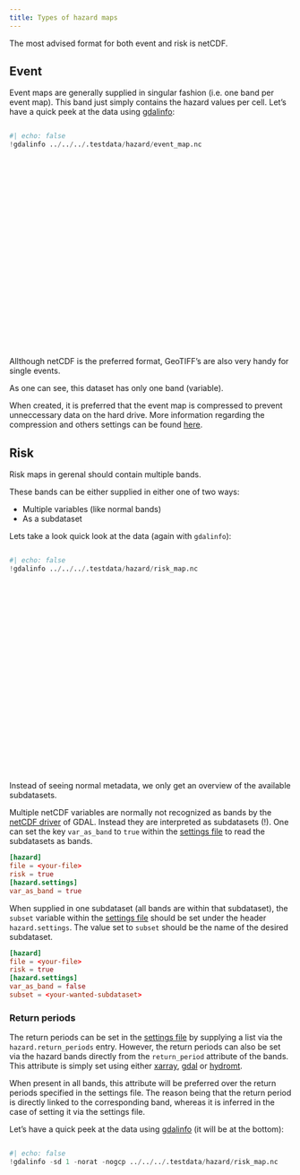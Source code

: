 ```yaml
---
title: Types of hazard maps
---
```

::: {.callout-tip}
The most advised format for both event and risk is netCDF.
:::

## Event
Event maps are generally supplied in singular fashion (i.e. one band per event map).
This band just simply contains the hazard values per cell. Let's have a quick peek at the data using [gdalinfo](https://gdal.org/programs/gdalinfo.html):

:::: {.columns}
::: {style="height: 400px; overflow: auto;"}
```python
#| echo: false
!gdalinfo ../../../.testdata/hazard/event_map.nc
```
:::
::::
::: {.callout-note}
Allthough netCDF is the preferred format, GeoTIFF's are also very handy for single events.
:::

As one can see, this dataset has only one band (variable).

When created, it is preferred that the event map is compressed to prevent unneccessary data on the hard drive.
More information regarding the compression and others settings can be found [here](https://gdal.org/drivers/raster/netcdf.html#creation-options).

## Risk
Risk maps in gerenal should contain multiple bands.

These bands can be either supplied in either one of two ways:

- Multiple variables (like normal bands)
- As a subdataset

Lets take a look quick look at the data (again with `gdalinfo`):

:::: {.columns}
::: {style="height: 400px; overflow: auto;"}
```python
#| echo: false
!gdalinfo ../../../.testdata/hazard/risk_map.nc
```
:::
::::
::: {.callout-note}
Instead of seeing normal metadata, we only get an overview of the available subdatasets.
:::

Multiple netCDF variables are normally not recognized as bands by the [netCDF driver](https://gdal.org/drivers/raster/netcdf.html) of GDAL.
Instead they are interpreted as subdatasets (!). One can set the key `var_as_band` to `true` within the [settings file](../settings/index.qmd)
to read the subdatasets as bands.

```toml
[hazard]
file = <your-file>
risk = true
[hazard.settings]
var_as_band = true
```

When supplied in one subdataset (all bands are within that subdataset),
the `subset` variable within the [settings file](../settings/index.qmd) should be set under the header `hazard.settings`.
The value set to `subset` should be the name of the desired subdataset.

```toml
[hazard]
file = <your-file>
risk = true
[hazard.settings]
var_as_band = false
subset = <your-wanted-subdataset>
```

### Return periods

The return periods can be set in the [settings file](../settings/optional.qmd#hazard) by supplying a list via
the `hazard.return_periods` entry. However, the return periods can also be set via the hazard bands directly
from the `return_period` attribute of the bands. This attribute is simply set using either [xarray](https://docs.xarray.dev/en/stable/),
 [gdal](https://gdal.org/api/python/raster_api.html) or [hydromt](https://deltares.github.io/hydromt/latest/).

When present in all bands, this attribute will be preferred over the return periods specified in the settings file.
The reason being that the return period is directly linked to the corresponding band, whereas it is inferred in the
case of setting it via the settings file.

Let's have a quick peek at the data using [gdalinfo](https://gdal.org/programs/gdalinfo.html) (it will be at the bottom):

:::: {.columns}
::: {style="height: 400px; overflow: auto;"}
```python
#| echo: false
!gdalinfo -sd 1 -norat -nogcp ../../../.testdata/hazard/risk_map.nc
```
:::
::::
